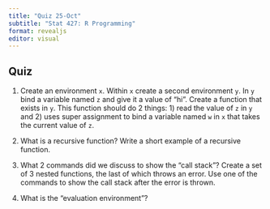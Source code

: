 ```yaml
---
title: "Quiz 25-Oct"
subtitle: "Stat 427: R Programming"
format: revealjs
editor: visual
---
```


## Quiz {.smaller}

1. Create an environment `x`. Within `x` create a second environment `y`. In `y` bind a variable named `z` and give it a value of "hi". Create a function that exists in `y`. This function should do 2 things: 1) read the value of `z` in `y` and 2) uses super assignment to bind a variable named `w` in `x` that takes the current value of `z`.

2. What is a recursive function? Write a short example of a recursive function. 

3. What 2 commands did we discuss to show the "call stack"? Create a set of 3 nested functions, the last of which throws an error. Use one of the commands to show the call stack after the error is thrown.

4. What is the "evaluation environment"?
